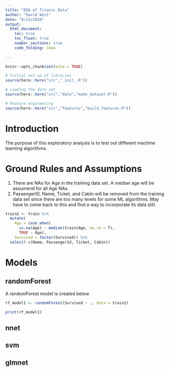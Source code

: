 ```yaml
---
title: "EDA of Titanic Data"
author: "David West"
date: "8/13/2020"
output: 
  html_document:
    toc: true
    toc_float: true
    number_sections: true
    code_folding: show
    
---
```


```r
knitr::opts_chunk$set(echo = TRUE)

# Initial set up of libraries
source(here::here("src","_init_.R"))

# Loading the data set
source(here::here("src","data","make_dataset.R"))

# Feature engineering
source(here::here("src","features","build_features.R"))
```

# Introduction
The purpose of this exploratory analysis is to test out different machine learning algorithms.

# Ground Rules and Assumptions
1. There are NAs for Age in the training data set. A median age will be assumend for all Age NAs. <br />
2. PassengerID, Name, Ticket, and Cabin will be removed from the training data set since there are too many levels for some ML algorithms. May have to come back to this and find a way to incorporate its data still.

```r
train2 <- train %>% 
  mutate(
    Age = case_when(
      is.na(Age) ~ median(train$Age, na.rm = T),
      TRUE ~ Age),
    Survived = factor(Survived)) %>% 
  select(-c(Name, PassengerId, Ticket, Cabin))
```


# Models
## randomForest
A randomForest model is created below. 
```r
rf_model1 <- randomForest(Survived ~ ., data = train2)

print(rf_model1)
```

## nnet


## svm
## glmnet



